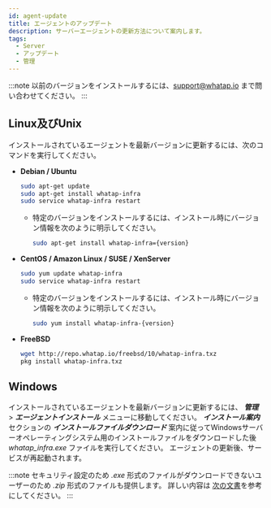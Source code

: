 ```yaml
---
id: agent-update
title: エージェントのアップデート
description: サーバーエージェントの更新方法について案内します。
tags:
  - Server
  - アップデート
  - 管理
---
```


:::note
以前のバージョンをインストールするには、support@whatap.io まで問い合わせてください。
:::

## Linux及びUnix

インストールされているエージェントを最新バージョンに更新するには、次のコマンドを実行してください。

-   **Debian / Ubuntu**
    ```bash title=SH
    sudo apt-get update
    sudo apt-get install whatap-infra
    sudo service whatap-infra restart
    ```
    -   特定のバージョンをインストールするには、インストール時にバージョン情報を次のように明示してください。
        ```bash
        sudo apt-get install whatap-infra={version}
        ```
-   **CentOS / Amazon Linux / SUSE / XenServer**
    ```bash title=SH
    sudo yum update whatap-infra
    sudo service whatap-infra restart
    ```
    -   特定のバージョンをインストールするには、インストール時にバージョン情報を次のように明示してください。
        ```bash
        sudo yum install whatap-infra-{version}
        ```
-   **FreeBSD**
    ```bash title=SH
    wget http://repo.whatap.io/freebsd/10/whatap-infra.txz
    pkg install whatap-infra.txz
    ```

## Windows

インストールされているエージェントを最新バージョンに更新するには、 **_管理_** > **_エージェントインストール_** メニューに移動してください。 **_インストール案内_** セクションの **_インストールファイルダウンロード_** 案内に従ってWindowsサーバーオペレーティングシステム用のインストールファイルをダウンロードした後 _whatap_infra.exe_ ファイルを実行してください。 エージェントの更新後、サービスが再起動されます。

:::note
セキュリティ設定のため _.exe_ 形式のファイルがダウンロードできないユーザーのため _.zip_ 形式のファイルも提供します。 詳しい内容は [次の文書](../server/server-os/server-windows)を参考にしてください。
:::
